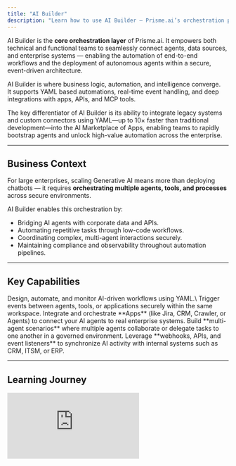 ```yaml
---
title: "AI Builder"
description: "Learn how to use AI Builder — Prisme.ai’s orchestration platform for connecting agents, tools, and enterprise systems through low-code automation."
---
```


AI Builder is the **core orchestration layer** of Prisme.ai. It empowers both technical and functional teams to seamlessly connect agents, data sources, and enterprise systems — enabling the automation of end-to-end workflows and the deployment of autonomous agents within a secure, event-driven architecture.

AI Builder is where business logic, automation, and intelligence converge.\
It supports YAML based automations, real-time event handling, and deep integrations with apps, APIs, and MCP tools.

The key differentiator of AI Builder is its ability to integrate legacy systems and custom connectors using YAML—up to 10× faster than traditional development—into the AI Marketplace of Apps, enabling teams to rapidly bootstrap agents and unlock high-value automation across the enterprise.

---

## Business Context

For large enterprises, scaling Generative AI means more than deploying chatbots — it requires **orchestrating multiple agents, tools, and processes** across secure environments.

AI Builder enables this orchestration by:

- Bridging AI agents with corporate data and APIs.
- Automating repetitive tasks through low-code workflows.
- Coordinating complex, multi-agent interactions securely.
- Maintaining compliance and observability throughout automation pipelines.

---

## Key Capabilities

<Columns cols={2}>
  <Card>
    Design, automate, and monitor AI-driven workflows using YAML.\
    Trigger events between agents, tools, or applications securely within the same workspace.
  </Card>
  <Card>
    Integrate and orchestrate **Apps** (like Jira, CRM, Crawler, or Agents) to connect your AI agents to real enterprise systems.
  </Card>
</Columns>

<Columns cols={2}>
  <Card>
    Build **multi-agent scenarios** where multiple agents collaborate or delegate tasks to one another in a governed environment.
  </Card>
  <Card>
    Leverage **webhooks, APIs, and event listeners** to synchronize AI activity with internal systems such as CRM, ITSM, or ERP.
  </Card>
</Columns>

---

## Learning Journey

<Steps>
  <Step title="Video 1 — Website-to-Agent Automation Template">
    <iframe src="https://www.loom.com/embed/c6e0345a5ecd445c9c514b23cccc2e0a" title="Loom video player" frameborder="0" className="w-full aspect-video rounded-xl" allow="accelerometer; autoplay; clipboard-write; encrypted-media; gyroscope; picture-in-picture; web-share" allowfullscreen />

    **Objective of the use case:**\
    Learn how to use the **Website-to-Agent** template to automatically crawl a website and inject its content into an AI Knowledge base.

    **What you’ll see:**

    - Duplicating a ready-to-use **AI Builder workspace**.
    - Connecting your **AI Knowledge agent** using its Agent ID and API key.
    - Configuring the **Knowledge Client app** and the **Crawler app**.
    - Setting a target website URL and launching a crawl operation.
    - Monitoring the **crawling status dashboard** and viewing extracted page content.
    - Observing pages being converted into documents in AI Knowledge.
    - Verifying source integrity and testing retrieval in chat.
    - Reviewing automation YAML logic (event listeners and functions).
    - Understanding how the builder keeps documents up to date automatically.

    **Result:**\
    The Website-to-Agent template demonstrates how AI Builder automates the ingestion of external data into a governed AI Knowledge workspace — ensuring continuous updates and consistency.
  </Step>
  <Step title="Video 2 — Multi-Agent Jira Integration Template">
    <iframe src="https://www.loom.com/embed/de45cdbba6ad4e07b1ef9dd9c0db0a9c" title="Loom video player" frameborder="0" className="w-full aspect-video rounded-xl" allow="accelerometer; autoplay; clipboard-write; encrypted-media; gyroscope; picture-in-picture; web-share" allowfullscreen />

    **Objective of the use case:**\
    Learn how to use the **Multi-Agent Jira** template to connect Prisme.ai agents with Jira for ticket automation and project synchronization.

    **What you’ll see:**

    - Configuring the **Jira API App** with OAuth credentials, project key, and site ID.
    - Running the automation `init_agent` to create a new agent dedicated to Jira operations.
    - Using **AI Knowledge** to store Jira issue types automatically.
    - Inspecting the automation logic that triggers document creation for each issue type.
    - Creating custom tools to interact directly with Jira APIs.
    - Updating automations and verifying synchronization in the activity feed.
    - Chatting with the AI to **create Jira tickets automatically**.
    - Verifying ticket creation in Jira and viewing the automation logs.
    - Understanding **event chaining** between “init agent” → “update knowledge base” → “execute Jira API”.
    - Cleaning or reinitializing knowledge bases with utility automations.

    **Result:**\
    This use case illustrates how AI Builder connects enterprise systems like Jira with generative agents, enabling **multi-agent automation** and secure operational AI at scale.
  </Step>
</Steps>

---

## Practical Applications

| Department        | Use Case                  | Description                                                                   |
| ----------------- | ------------------------- | ----------------------------------------------------------------------------- |
| IT / Operations   | Data Pipeline Automation  | Automate ingestion and updates from web or internal sources into AI agents.   |
| Customer Support  | Ticket Management         | Integrate AI assistants with Jira or ServiceNow for end-to-end case handling. |
| Marketing         | Content Aggregation       | Crawl and consolidate website content to feed AI-powered assistants.          |
| Engineering       | Knowledge Synchronization | Keep internal product documentation updated automatically.                    |
| Governance & Risk | Workflow Traceability     | Monitor agent activity, automation triggers, and data movement for audits.    |

---

## Key Takeaways

- **Centralized orchestration layer** for connecting agents, data, and applications.
- **Low-code YAML automations** to create event-driven AI workflows.
- **Multi-agent and multi-app integration** for complex enterprise scenarios.
- **Compliant, traceable automation** aligned with corporate governance.
- **Extensible foundation** for building advanced AI pipelines and real-time processes.